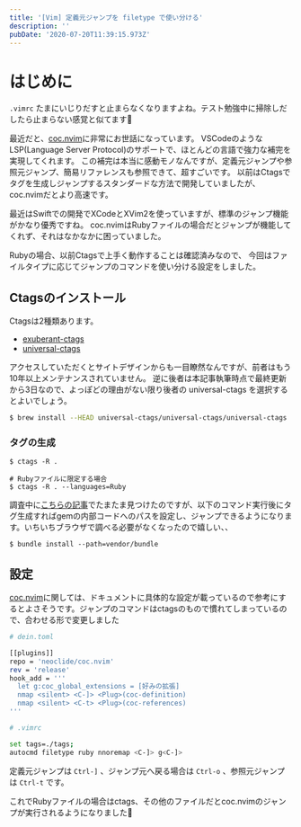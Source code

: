```yaml
---
title: '[Vim] 定義元ジャンプを filetype で使い分ける'
description: ''
pubDate: '2020-07-20T11:39:15.973Z'
---
```


# はじめに

`.vimrc` たまにいじりだすと止まらなくなりますよね。テスト勉強中に掃除しだしたら止まらない感覚と似てます🤔

最近だと、[coc.nvim](https://github.com/neoclide/coc.nvim)に非常にお世話になっています。
VSCodeのようなLSP(Language Server Protocol)のサポートで、ほとんどの言語で強力な補完を実現してくれます。
この補完は本当に感動モノなんですが、定義元ジャンプや参照元ジャンプ、簡易リファレンスも参照できて、超すごいです。
以前はCtagsでタグを生成しジャンプするスタンダードな方法で開発していましたが、coc.nvimだとより高速です。

最近はSwiftでの開発でXCodeとXVim2を使っていますが、標準のジャンプ機能がかなり優秀ですね。
coc.nvimはRubyファイルの場合だとジャンプが機能してくれず、それはなかなかに困っていました。

Rubyの場合、以前Ctagsで上手く動作することは確認済みなので、
今回はファイルタイプに応じてジャンプのコマンドを使い分ける設定をしました。

## Ctagsのインストール

Ctagsは2種類あります。

- [exuberant-ctags](http://ctags.sourceforge.net/)
- [universal-ctags](https://ctags.io/)

アクセスしていただくとサイトデザインからも一目瞭然なんですが、前者はもう10年以上メンテナンスされていません。
逆に後者は本記事執筆時点で最終更新から3日なので、よっぽどの理由がない限り後者の universal-ctags を選択するとよいでしょう。

``` bash
$ brew install --HEAD universal-ctags/universal-ctags/universal-ctags
```

### タグの生成

```
$ ctags -R .

# Rubyファイルに限定する場合
$ ctags -R . --languages=Ruby
```

調査中に[こちらの記事](https://dev.to/lucasprag/little-trick-to-use-ctags-to-jump-to-definition-even-inside-gems-like-rails-on-vim-244j)でたまたま見つけたのですが、以下のコマンド実行後にタグ生成すればgemの内部コードへのパスを設定し、ジャンプできるようになります。いちいちブラウザで調べる必要がなくなったので嬉しい、、

```
$ bundle install --path=vendor/bundle
```

## 設定

[coc.nvim](https://github.com/neoclide/coc.nvim)に関しては、ドキュメントに具体的な設定が載っているので参考にするとよさそうです。ジャンプのコマンドはctagsのもので慣れてしまっているので、合わせる形で変更しました

``` bash
# dein.toml

[[plugins]]
repo = 'neoclide/coc.nvim'
rev = 'release'
hook_add = '''
  let g:coc_global_extensions = [好みの拡張]
  nmap <silent> <C-]> <Plug>(coc-definition)
  nmap <silent> <C-t> <Plug>(coc-references)
'''

```

``` bash
# .vimrc

set tags=./tags;
autocmd filetype ruby nnoremap <C-]> g<C-]>

```

定義元ジャンプは `Ctrl-]` 、ジャンプ元へ戻る場合は `Ctrl-o` 、参照元ジャンプは `Ctrl-t` です。

これでRubyファイルの場合はctags、その他のファイルだとcoc.nvimのジャンプが実行されるようになりました🎉
